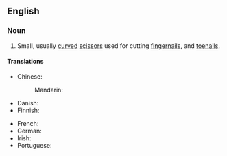 ==English==

===Noun===
{{en-plural noun}}

# Small, usually [[curved]] [[scissors]] used for cutting [[fingernails]], and [[toenails]].

====Translations====
{{trans-top|small scissors}}
* Chinese:
*: Mandarin: {{t+|cmn|指甲剪|tr=zhǐjiajiǎn}}
* Danish: {{t-needed|da}}
* Finnish: {{t+|fi|kynsisakset}}
{{trans-mid}}
* French: {{t|fr|ciseaux à ongles|m}}
* German: {{t+|de|Nagelschere|f}}
* Irish: {{t|ga|siosúr ingne|m}}
* Portuguese: {{t-needed|pt}}
{{trans-bottom}}